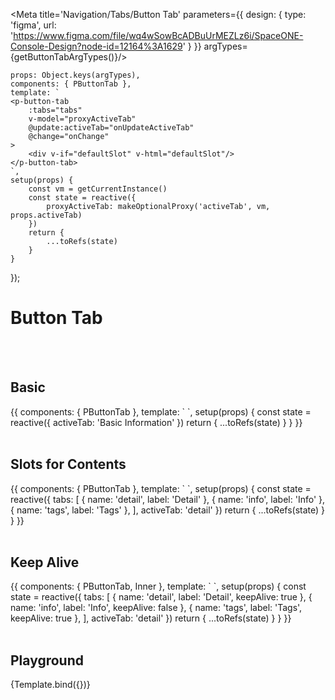 




<Meta title='Navigation/Tabs/Button Tab' parameters={{
    design: {
        type: 'figma',
        url: 'https://www.figma.com/file/wq4wSowBcADBuUrMEZLz6i/SpaceONE-Console-Design?node-id=12164%3A1629'
    }
}} argTypes={getButtonTabArgTypes()}/>


    props: Object.keys(argTypes),
    components: { PButtonTab },
    template: `
    <p-button-tab
        :tabs="tabs"
        v-model="proxyActiveTab"
        @update:activeTab="onUpdateActiveTab"
        @change="onChange"
    >
        <div v-if="defaultSlot" v-html="defaultSlot"/>
    </p-button-tab>
    `,
    setup(props) {
        const vm = getCurrentInstance()
        const state = reactive({
            proxyActiveTab: makeOptionalProxy('activeTab', vm, props.activeTab)
        })
        return {
            ...toRefs(state)
        }
    }
});


# Button Tab
<br/>
<br/>

## Basic

<Canvas>
    <Story name="Basic">
{{
    components: { PButtonTab },
    template: `
    <p-button-tab
        :tabs="['Basic Information', 'EC2']"
        v-model="activeTab"
    >
    </p-button-tab>
    `,
    setup(props) {
        const state = reactive({
            activeTab: 'Basic Information'
        })
        return {
            ...toRefs(state)
        }
    }
}}
    </Story>
</Canvas>

<br/>
<br/>

## Slots for Contents

<Canvas>
    <Story name="Slots for Contents">
        {{
            components: { PButtonTab },
            template: `
    <p-button-tab
        :tabs="tabs"
        v-model="activeTab"
    >
        <template #detail="slotProps">
            <div class="p-4">
                This is detail slot. <br/>
                slot Props: <br/>
                <pre class="mt-4 p-8 rounded bg-gray-200 w-full leading-6">{{slotProps}}</pre>
            </div>
        </template>
        <template #info="slotProps">
            <div class="p-4">
                This is info slot. <br/>
                slot Props: <br/>
                <pre class="mt-4 p-8 rounded bg-gray-200 w-full leading-6">{{slotProps}}</pre>
            </div>
        </template>
        <template #tags="slotProps">
            <div class="p-4">
                This is tags slot. <br/>
                slot Props: <br/>
                <pre class="mt-4 p-8 rounded bg-gray-200 w-full leading-6">{{slotProps}}</pre>
            </div>
        </template>
    </p-button-tab>
<!--<div>-->
`,
            setup(props) {
                const state = reactive({
                    tabs: [
                        { name: 'detail', label: 'Detail' },
                        { name: 'info', label: 'Info' },
                        { name: 'tags', label: 'Tags' },
                    ],
                    activeTab: 'detail'
                })
                return {
                    ...toRefs(state)
                }
            }
        }}
    </Story>
</Canvas>

<br/>
<br/>

## Keep Alive

<Canvas>
    <Story name="Keep Alive">
{{
    components: { PButtonTab, Inner },
    template: `
    <p-button-tab
        :tabs="tabs"
        v-model="activeTab"
    >
        <template #detail="{name}">
            <inner key="detail" name="Detail. this tab is keep alive."/>
        </template>
        <template #info>
            <inner name="info. this tab is NOT keep alive. If you select another tab and then return to this tab, it will return to the initial state." />
        </template>
        <template #tags="{name}">
            <inner key="tags" name="Tags. this tab is keep alive."/>
        </template>
    </p-button-tab>
<!--<div>-->
`,
    setup(props) {
        const state = reactive({
            tabs: [
                { name: 'detail', label: 'Detail', keepAlive: true },
                { name: 'info', label: 'Info', keepAlive: false },
                { name: 'tags', label: 'Tags', keepAlive: true },
            ],
            activeTab: 'detail'
        })
        return {
            ...toRefs(state)
        }
    }
}}
    </Story>
</Canvas>

<br/>
<br/>

## Playground

<Canvas>
    <Story name="Playground">
        {Template.bind({})}
    </Story>
</Canvas>

<ArgsTable story="Playground"/>

